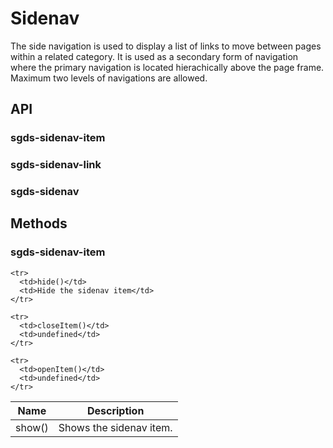 
<Meta of={SidenavStories} />

# Sidenav

The side navigation is used to display a list of links to move between pages within a related category.
It is used as a secondary form of navigation where the primary navigation is located hierachically above the page frame.
Maximum two levels of navigations are allowed.

<Canvas>
  <Story of={SidenavStories.Basic} />
</Canvas>

## API

### sgds-sidenav-item

<Controls />

### sgds-sidenav-link

<Controls />

### sgds-sidenav

<Controls />

## Methods

### sgds-sidenav-item

<table>
  <thead>
    <tr>
      <th>Name</th>
      <th>Description</th>
    </tr>
  </thead>

  <tbody>
    <tr>
      <td>show()</td>
      <td>Shows the sidenav item.</td>
    </tr>

    <tr>
      <td>hide()</td>
      <td>Hide the sidenav item</td>
    </tr>

    <tr>
      <td>closeItem()</td>
      <td>undefined</td>
    </tr>

    <tr>
      <td>openItem()</td>
      <td>undefined</td>
    </tr>
  </tbody>
</table>
